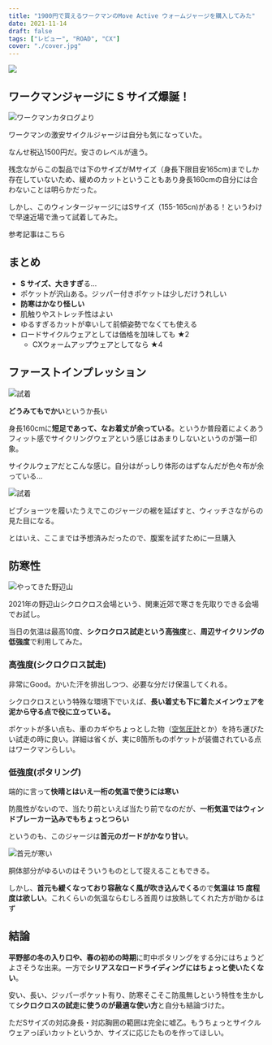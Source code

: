 ```yaml
---
title: "1900円で買えるワークマンのMove Active ウォームジャージを購入してみた"
date: 2021-11-14
draft: false
tags: ["レビュー", "ROAD", "CX"]
cover: "./cover.jpg"
---
```


![ ](./cover.jpg)

## ワークマンジャージに S サイズ爆誕！

![ワークマンカタログより](./catalog.png)

ワークマンの激安サイクルジャージは自分も気になっていた。

<LinkBox url="https://skmzlog.com/workman-move-active-cycle-jersey/" />

なんせ税込1500円だ。安さのレベルが違う。

残念ながらこの製品では下のサイズがMサイズ（身長下限目安165cm)までしか存在していないため、緩めのカットということもあり身長160cmの自分には合わないことは明らかだった。

しかし、このウィンタージャージにはSサイズ（155-165cn)がある！というわけで早速近場で漁って試着してみた。

参考記事はこちら

<LinkBox url="https://skmzlog.com/workman-move-active-warm-jersey/" />

## まとめ

- **S サイズ、大きすぎ**る…
- ポケットが沢山ある。ジッパー付きポケットは少しだけうれしい
- **防寒はかなり怪しい**
- 肌触りやストレッチ性はよい
- ゆるすぎるカットが幸いして前傾姿勢でなくても使える
- ロードサイクルウェアとしては価格を加味しても ★2
  - CXウォームアップウェアとしてなら ★4

## ファーストインプレッション

![試着](./try.jpg)

**どうみてもでかい**というか長い

身長160cmに**短足であって、なお着丈が余っている**。というか普段着によくあうフィット感でサイクリングウェアという感じはあまりしないというのが第一印象。

サイクルウェアだとこんな感じ。自分はがっしり体形のはずなんだが色々布が余っている…

![試着](./cycle.jpg)

ビブショーツを履いたうえでこのジャージの裾を延ばすと、ウィッチさながらの見た目になる。

とはいえ、ここまでは予想済みだったので、腹案を試すために一旦購入

## 防寒性

![やってきた野辺山](./field.jpg)

2021年の野辺山シクロクロス会場という、関東近郊で寒さを先取りできる会場でお試し。

当日の気温は最高10度、**シクロクロス試走という高強度**と、**周辺サイクリングの低強度**で利用してみた。

### 高強度(シクロクロス試走)

非常にGood。かいた汗を排出しつつ、必要な分だけ保温してくれる。

シクロクロスという特殊な環境下でいえば、**長い着丈も下に着たメインウェアを泥から守る点で役に立っている。**

ポケットが多い点も、車のカギやちょっとした物（[空気圧計](https://amzn.to/3ng7yke)とか）を持ち運びたい試走の時に良い。詳細は省くが、実に8箇所ものポケットが装備されている点はワークマンらしい。

### 低強度(ポタリング)

端的に言って**快晴とはいえ一桁の気温で使うには寒い**

防風性がないので、当たり前といえば当たり前でなのだが、**一桁気温ではウィンドブレーカー込みでもちょっとつらい**

というのも、このジャージは**首元のガードがかなり甘い**。

![首元が寒い](./neck.jpg)

胴体部分がゆるいのはそういうものとして捉えることもできる。

しかし、**首元も緩くなっており容赦なく風が吹き込んでくる**ので**気温は 15 度程度は欲しい**。これくらいの気温ならむしろ首周りは放熱してくれた方が助かるはず

## 結論

**平野部の冬の入り口や、春の初めの時期**に町中ポタリングをする分にはちょうどよさそうな出来。一方で**シリアスなロードライディングにはちょっと使いたくない**。

安い、長い、ジッパーポケット有り、防寒そこそこ防風無しという特性を生かして**シクロクロスの試走に使うのが最適な使い方**と自分も結論づけた。

ただSサイズの対応身長・対応胸囲の範囲は完全に嘘乙。もうちょっとサイクルウェアっぽいカットというか、サイズに応じたものを作ってほしい。
